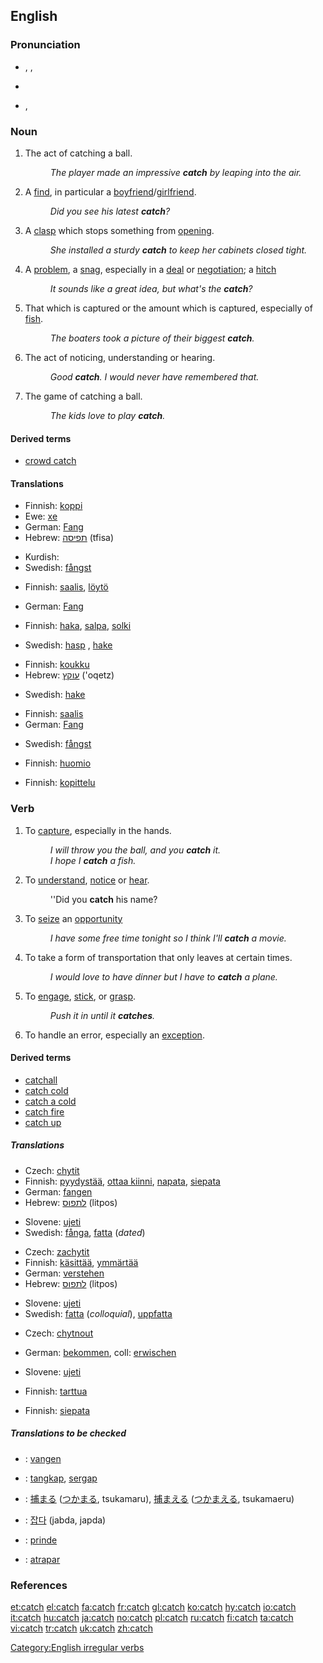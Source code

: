 ==English==

===Pronunciation===
*{{AHD|kăch}}, {{IPA|/kætʃ/, /kεtʃ/}}, {{SAMPA|/k{tS/, /kEtS/}}
*{{audio|en-us-catch.ogg|Audio (US)}}
*{{rhymes|ætʃ}}, {{rhymes|εtʃ}}

===Noun===
{{en-noun|es|-}}

# {{countable}} The act of catching a ball.
#: ''The player made an impressive '''catch''' by leaping into the air.''
# {{countable}} A [[find]], in particular a [[boyfriend]]/[[girlfriend]].
#: ''Did you see his latest '''catch'''?''
# {{countable}} A [[clasp]] which stops something from [[open]]ing.
#: ''She installed a sturdy '''catch''' to keep her cabinets closed tight.''
# {{countable}} A [[problem]], a [[snag]], especially in a [[deal]] or [[negotiation]]; a [[hitch]]
#: ''It sounds like a great idea, but what's the '''catch'''?''
# {{context|countable|uncountable}} That which is captured or the amount which is captured, especially of [[fish]].
#: ''The boaters took a picture of their biggest '''catch'''.''
# {{countable}} The act of noticing, understanding or hearing.
#: ''Good '''catch'''. I would never have remembered that.''
# {{uncountable}} The game of catching a ball.
#: ''The kids love to play '''catch'''.''

====Derived terms====
*[[crowd catch]]

====Translations====
{{trans-top|The act of catching a ball}}
*Finnish: [[koppi]]
*Ewe: [[xe]]
*German: [[Fang]] {{m}}
*Hebrew: [[תפיסה]] (tfisa) {{f}}
{{trans-mid}}
*Kurdish: {{KUchar|[[گرتن]]}}
*Swedish: [[fångst]] {{c}}
{{trans-bottom}}

{{trans-top|A find, in particular a boyfriend/girlfriend}}
*Finnish: [[saalis]], [[löytö]]
{{trans-mid}}
*German: [[Fang]] {{m}}
{{trans-bottom}}

{{trans-top|A clasp which stops something from opening}}
*Finnish: [[haka]], [[salpa]], [[solki]]
{{trans-mid}}
*Swedish: [[hasp]] {{c}}, [[hake]] {{c}}
{{trans-bottom}}

{{trans-top|A problem, a snag, especially in a deal or negotiation; a hitch}}
*Finnish: [[koukku]]
*Hebrew: [[עוקץ]] ('oqetz) {{m}}
{{trans-mid}}
*Swedish: [[hake]] {{c}}
{{trans-bottom}}

{{trans-top|That which is captured or the amount which is captured, especially of fish}}
*Finnish: [[saalis]]
*German: [[Fang]] {{m}}
{{trans-mid}}
*Swedish: [[fångst]] {{c}}
{{trans-bottom}}

{{trans-top|The act of noticing, understanding or hearing}}
*Finnish: [[huomio]]
{{trans-mid}}
{{trans-bottom}}

{{trans-top|The game of catching a ball}}
*Finnish: [[kopittelu]]
{{trans-mid}}
{{trans-bottom}}

===Verb===
{{en-verb|catches|catching|caught}}

# {{transitive}} To [[capture]], especially in the hands.
#: ''I will throw you the ball, and you '''catch''' it.''
#: ''I hope I '''catch''' a fish.''
# {{transitive}} To [[understand]], [[notice]] or [[hear]].
#: ''Did you '''catch''' his name?
# {{transitive}} To [[seize]] an [[opportunity]]
#: ''I have some free time tonight so I think I'll '''catch''' a movie.''
# {{transitive}} To take a form of transportation that only leaves at certain times.
#: ''I would love to have dinner but I have to '''catch''' a plane.''
# {{intransitive}} To [[engage]], [[stick]], or [[grasp]].
#: ''Push it in until it '''catches'''.''
# {{computing}} To handle an error, especially an [[exception]].

====Derived terms====
*[[catchall]]
*[[catch cold]]
*[[catch a cold]]
*[[catch fire]]
*[[catch up]]

=====Translations=====
{{trans-top|(transitive) To capture, especially in the hands}}
*Czech: [[chytit]]
*Finnish: [[pyydystää]], [[ottaa kiinni]], [[napata]], [[siepata]]
*German: [[fangen]]
*Hebrew: [[לתפוס]] (litpos)
{{trans-mid}}
*Slovene: [[ujeti]]
*Swedish: [[fånga]], [[fatta]] (''dated'')
{{trans-bottom}}

{{trans-top|(transitive) To understand, notice or hear}}
*Czech: [[zachytit]]
*Finnish: [[käsittää]], [[ymmärtää]]
*German: [[verstehen]]
*Hebrew: [[לתפוס]] (litpos)
{{trans-mid}}
*Slovene: [[ujeti]]
*Swedish: [[fatta]] (''colloquial''), [[uppfatta]]
{{trans-bottom}}

{{trans-top|(transitive) To seize an opportunity}}
*Czech: [[chytnout]]
{{trans-mid}}
{{trans-bottom}}

{{trans-top|(transitive) To take a form of transportation that only leaves at certain times}}
*German: [[bekommen]], coll: [[erwischen]]
{{trans-mid}}
*Slovene: [[ujeti]]
{{trans-bottom}}

{{trans-top|(intransitive) To engage, stick, or grasp}}
*Finnish: [[tarttua]]
{{trans-mid}}
{{trans-bottom}}

{{trans-top|(computing) To handle an error, especially an exception}}
*Finnish: [[siepata]]
{{trans-mid}}
{{trans-bottom}}

=====Translations to be checked=====
{{checktrans}}
{{top}}
*{{ttbc|Dutch}}: [[vangen]]
*{{ttbc|Indonesian}}: [[tangkap]], [[sergap]]
*{{ttbc|Japanese}}: [[捕まる]] ([[つかまる]], tsukamaru), [[捕まえる]] ([[つかまえる]], tsukamaeru)
{{mid}}
*{{ttbc|Korean}}: [[잡다]] (jabda, japda)
*{{ttbc|Romanian}}: [[prinde]]
*{{ttbc|Spanish}}: [[atrapar]]
{{bottom}}

===References===
{{R:Century 1911}}
{{R:Webster 1913}}

[[Category:English irregular verbs]]

[[et:catch]]
[[el:catch]]
[[fa:catch]]
[[fr:catch]]
[[gl:catch]]
[[ko:catch]]
[[hy:catch]]
[[io:catch]]
[[it:catch]]
[[hu:catch]]
[[ja:catch]]
[[no:catch]]
[[pl:catch]]
[[ru:catch]]
[[fi:catch]]
[[ta:catch]]
[[vi:catch]]
[[tr:catch]]
[[uk:catch]]
[[zh:catch]]
